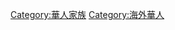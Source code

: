 {{Catnav|頁面分類|人物|各大洲人物|亚洲人|中国人|中國家族}}
{{Catnav|頁面分類|人物|各國人物|中国人|中國家族}}
{{Catnav|頁面分類|...|家世與傳承|家族|中國家族}}
{{catnav|頁面分類|...|文化人类学|家世與傳承|家族|中國家族}}
{{catmore}}

[[Category:華人家族|Category:華人家族]]
[[Category:海外華人|Category:海外華人]]
